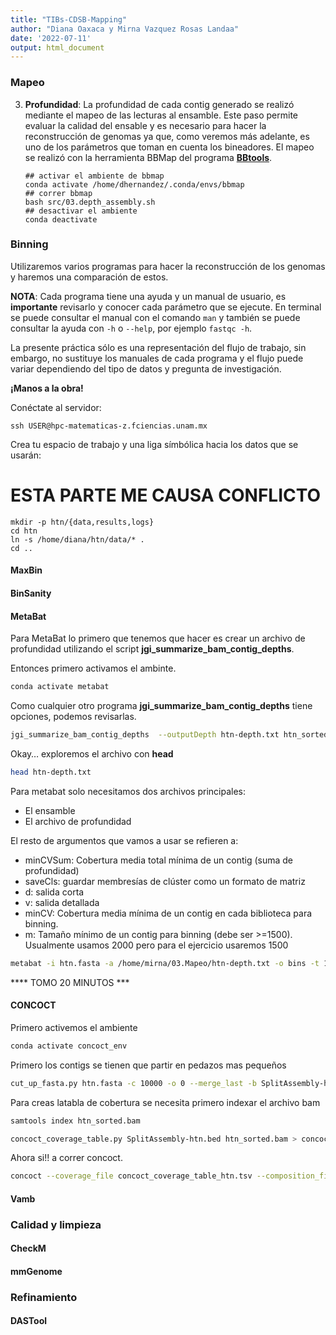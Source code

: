 ```yaml
---
title: "TIBs-CDSB-Mapping"
author: "Diana Oaxaca y Mirna Vazquez Rosas Landaa"
date: '2022-07-11'
output: html_document
---
```


### Mapeo

3. **Profundidad**: La profundidad de cada contig generado se realizó mediante el mapeo de las lecturas al ensamble. Este paso permite evaluar la calidad del ensable y es necesario para hacer la reconstrucción de genomas ya que, como veremos más adelante, es uno de los parámetros que toman en cuenta los bineadores. El mapeo se realizó con la herramienta BBMap del programa **[BBtools](https://jgi.doe.gov/data-and-tools/software-tools/bbtools/)**.

   ```shell
   ## activar el ambiente de bbmap
   conda activate /home/dhernandez/.conda/envs/bbmap
   ## correr bbmap
   bash src/03.depth_assembly.sh
   ## desactivar el ambiente
   conda deactivate
   ```

### Binning

Utilizaremos varios programas para hacer la reconstrucción de los genomas y haremos una comparación de estos.

**NOTA**: Cada programa tiene una ayuda y un manual de usuario, es **importante** revisarlo y conocer cada parámetro que se ejecute. En terminal se puede consultar el manual con el comando `man` y también se puede consultar la ayuda con `-h` o `--help`, por ejemplo `fastqc -h`.

La presente práctica sólo es una representación del flujo de trabajo, sin embargo, no sustituye los manuales de cada programa y el flujo puede variar dependiendo del tipo de datos y pregunta de investigación.

**¡Manos a la obra!**

Conéctate al servidor:

```shell
ssh USER@hpc-matematicas-z.fciencias.unam.mx
```

Crea tu espacio de trabajo y una liga símbólica hacia los datos que se usarán:

# ESTA PARTE ME CAUSA CONFLICTO
```shell
mkdir -p htn/{data,results,logs}
cd htn
ln -s /home/diana/htn/data/* .
cd ..
```

#### MaxBin

#### BinSanity

#### MetaBat

Para MetaBat lo primero que tenemos que hacer es crear un archivo de profundidad utilizando el script **jgi_summarize_bam_contig_depths**.

Entonces primero activamos el ambinte.

```bash
conda activate metabat
```

Como cualquier otro programa **jgi_summarize_bam_contig_depths** tiene opciones, podemos revisarlas. 

```bash
jgi_summarize_bam_contig_depths  --outputDepth htn-depth.txt htn_sorted.bam
```

Okay... exploremos el archivo con **head**

```bash
head htn-depth.txt
```

Para metabat solo necesitamos dos archivos principales:

- El ensamble
- El archivo de profundidad

El resto de argumentos que vamos a usar se refieren a:

 - minCVSum: Cobertura media  total mínima de un contig (suma de profundidad)
 - saveCls: guardar membresías de clúster como un formato de matriz
 - d: salida corta
 - v: salida detallada
 - minCV: Cobertura media mínima de un contig en cada biblioteca para binning.
 - m: Tamaño mínimo de un contig para binning (debe ser >=1500). Usualmente usamos 2000 pero para el ejercicio usaremos 1500
 
```bash
metabat -i htn.fasta -a /home/mirna/03.Mapeo/htn-depth.txt -o bins -t 1 --minCVSum 0 --saveCls -d -v --minCV 0.1 -m 1500
```

**** TOMO 20 MINUTOS ***
 
#### CONCOCT

Primero activemos el ambiente

```bash
conda activate concoct_env
```

Primero los contigs se tienen que partir en pedazos mas pequeños

```bash
cut_up_fasta.py htn.fasta -c 10000 -o 0 --merge_last -b SplitAssembly-htn.bed > htn.fasta-split10K.fa
```

Para creas latabla de cobertura se necesita primero indexar el archivo bam

```bash
samtools index htn_sorted.bam
```

```bash
concoct_coverage_table.py SplitAssembly-htn.bed htn_sorted.bam > concoct_coverage_table_htn.tsv
```

Ahora si!! a correr concoct.

```bash
concoct --coverage_file concoct_coverage_table_htn.tsv --composition_file htn.fasta-split10K.fa --clusters 400 --kmer_length 4 --threads 1 --length_threshold 3000 --basename concot --seed 4 --iterations 500
```


#### Vamb

### Calidad y limpieza

#### CheckM

#### mmGenome

### Refinamiento

#### DASTool
